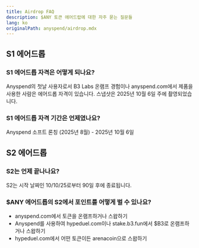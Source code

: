 ```yaml
---
title: Airdrop FAQ
description: $ANY 토큰 에어드랍에 대한 자주 묻는 질문들
lang: ko
originalPath: anyspend/airdrop.mdx
---
```

## S1 에어드롭

### S1 에어드롭 자격은 어떻게 되나요?

Anyspend의 첫날 사용자로서 B3 Labs 온램프 경험이나 anyspend.com에서 제품을 사용한 사람은 에어드롭 자격이 있습니다. 스냅샷은 2025년 10월 6일 주에 촬영되었습니다.

### S1 에어드롭 자격 기간은 언제였나요?

Anyspend 소프트 론칭 (2025년 8월) - 2025년 10월 6일

## S2 에어드롭

### S2는 언제 끝나나요?

S2는 시작 날짜인 10/10/25로부터 90일 후에 종료됩니다.

### $ANY 에어드롭의 S2에서 포인트를 어떻게 벌 수 있나요?

- anyspend.com에서 토큰을 온램프하거나 스왑하기
- Anyspend를 사용하여 hypeduel.com이나 stake.b3.fun에서 $B3로 온램프하거나 스왑하기
- hypeduel.com에서 어떤 토큰이든 arenacoin으로 스왑하기
